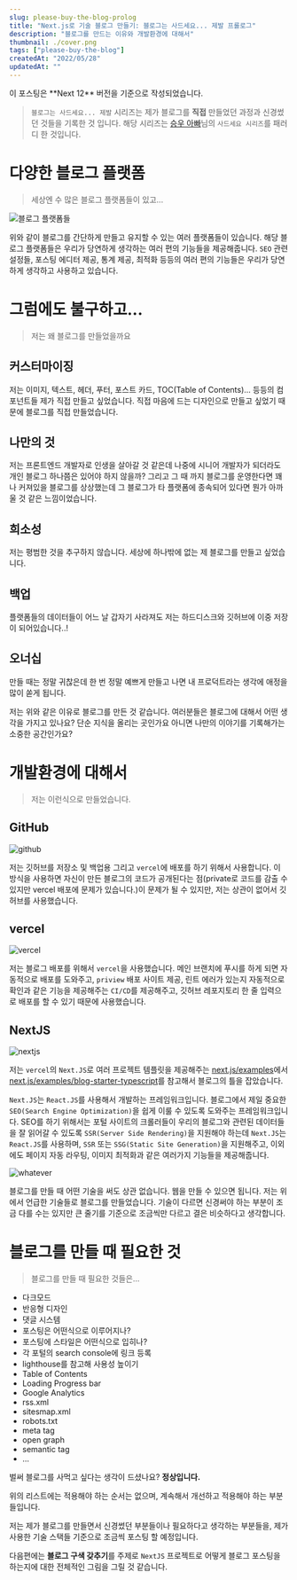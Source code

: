 ```yaml
---
slug: please-buy-the-blog-prolog
title: "Next.js로 기술 블로그 만들기: 블로그는 사드세요... 제발 프롤로그"
description: "블로그를 만드는 이유와 개발환경에 대해서"
thumbnail: ./cover.png
tags: ["please-buy-the-blog"]
createdAt: "2022/05/28"
updatedAt: ""
---
```


<Callout type="danger">
  이 포스팅은 **Next 12** 버전을 기준으로 작성되었습니다.
</Callout>

> `블로그는 사드세요... 제발` 시리즈는 제가 블로그를 **직접** 만들었던 과정과 신경썼던 것들을 기록한 것 입니다. 해당 시리즈는 [승우 아빠](https://www.youtube.com/c/%EC%8A%B9%EC%9A%B0%EC%95%84%EB%B9%A0)님의 `사드세요 시리즈`를 패러디 한 것입니다.

# 다양한 블로그 플랫폼

> 세상엔 수 많은 블로그 플랫폼들이 있고...

![블로그 플랫폼들](./5.png)

위와 같이 블로그를 간단하게 만들고 유지할 수 있는 여러 플랫폼들이 있습니다.
해당 블로그 플랫폼들은 우리가 당연하게 생각하는 여러 편의 기능들을 제공해줍니다.
`SEO` 관련 설정들, 포스팅 에디터 제공, 통계 제공, 최적화 등등의 여러 편의 기능들은 우리가 당연하게 생각하고 사용하고 있습니다.

# 그럼에도 불구하고...

> 저는 왜 블로그를 만들었을까요

## 커스터마이징

저는 이미지, 텍스트, 헤더, 푸터, 포스트 카드, TOC(Table of Contents)... 등등의 컴포넌트들 제가 직접 만들고 싶었습니다. 직접 마음에 드는 디자인으로 만들고 싶었기 때문에 블로그를 직접 만들었습니다.

## 나만의 것

저는 프론트엔드 개발자로 인생을 살아갈 것 같은데 나중에 시니어 개발자가 되더라도 개인 블로그 하나쯤은 있어야 하지 않을까? 그리고 그 때 까지 블로그를 운영한다면 꽤나 커져있을 블로그를 상상했는데 그 블로그가 타 플랫폼에 종속되어 있다면 뭔가 아까울 것 같은 느낌이었습니다.

## 희소성

저는 평범한 것을 추구하지 않습니다. 세상에 하나밖에 없는 제 블로그를 만들고 싶었습니다.

## 백업

플랫폼들의 데이터들이 어느 날 갑자기 사라져도 저는 하드디스크와 깃허브에 이중 저장이 되어있습니다..!

## 오너십

만들 때는 정말 귀찮은데 한 번 정말 예쁘게 만들고 나면 내 프로덕트라는 생각에 애정을 많이 쏟게 됩니다.

저는 위와 같은 이유로 블로그를 만든 것 같습니다. 여러분들은 블로그에 대해서 어떤 생각을 가지고 있나요? 단순 지식을 올리는 곳인가요 아니면 나만의 이야기를 기록해가는 소중한 공간인가요?

# 개발환경에 대해서

> 저는 이런식으로 만들었습니다.

## GitHub

![github](./1.png)

저는 깃허브를 저장소 및 백업용 그리고 `vercel`에 배포를 하기 위해서 사용합니다.
이 방식을 사용하면 자신이 만든 블로그의 코드가 공개된다는 점(private로 코드를 감출 수 있지만 vercel 배포에 문제가 있습니다.)이 문제가 될 수 있지만, 저는 상관이 없어서 깃허브를 사용했습니다.

## vercel

![vercel](./3.png)

저는 블로그 배포를 위해서 `vercel`을 사용했습니다. 메인 브랜치에 푸시를 하게 되면 자동적으로 배포를 도와주고, `priview` 배포 사이트 제공, 린트 에러가 있는지 자동적으로 확인과 같은 기능을 제공해주는 `CI/CD`를 제공해주고, 깃허브 레포지토리 한 줄 입력으로 배포를 할 수 있기 때문에 사용했습니다.

## NextJS

![nextjs](./2.png)

저는 `vercel`의 `Next.JS`로 여러 프로젝트 템플릿을 제공해주는 [next.js/examples](https://github.com/vercel/next.js/tree/canary/examples)에서 [next.js/examples/blog-starter-typescript](https://github.com/vercel/next.js/tree/canary/examples/blog-starter-typescript)를 참고해서 블로그의 틀을 잡았습니다.

`Next.JS`는 `React.JS`를 사용해서 개발하는 프레임워크입니다. 블로그에서 제일 중요한 `SEO(Search Engine Optimization)`을 쉽게 이룰 수 있도록 도와주는 프레임워크입니다. SEO를 하기 위해서는 포털 사이트의 크롤러들이 우리의 블로그와 관련된 데이터들을 잘 읽어갈 수 있도록 `SSR(Server Side Rendering)`을 지원해야 하는데 `Next.JS`는 `React.JS`를 사용하며, `SSR` 또는 `SSG(Static Site Generation)`을 지원해주고, 이외에도 페이지 자동 라우팅, 이미지 최적화과 같은 여러가지 기능들을 제공해줍니다.

![whatever](./4.png)

블로그를 만들 때 어떤 기술을 써도 상관 없습니다. 웹을 만들 수 있으면 됩니다. 저는 위에서 언급한 기술들로 블로그를 만들었습니다. 기술이 다르면 신경써야 하는 부분이 조금 다를 수는 있지만 큰 줄기를 기준으로 조금씩만 다르고 결은 비슷하다고 생각합니다.

# 블로그를 만들 때 필요한 것

> 블로그를 만들 때 필요한 것들은...

- 다크모드
- 반응형 디자인
- 댓글 시스템
- 포스팅은 어떤식으로 이루어지나?
- 포스팅에 스타일은 어떤식으로 입히나?
- 각 포털의 search console에 링크 등록
- lighthouse를 참고해 사용성 높이기
- Table of Contents
- Loading Progress bar
- Google Analytics
- rss.xml
- sitesmap.xml
- robots.txt
- meta tag
- open graph
- semantic tag
- ...

벌써 블로그를 사먹고 싶다는 생각이 드셨나요? **정상입니다.**

위의 리스트에는 적용해야 하는 순서는 없으며, 계속해서 개선하고 적용해야 하는 부분들입니다.

저는 제가 블로그를 만들면서 신경썼던 부분들이나 필요하다고 생각하는 부분들을, 제가 사용한 기술 스택들 기준으로 조금씩 포스팅 할 예정입니다.

다음편에는 **블로그 구색 갖추기**를 주제로 `NextJS` 프로젝트로 어떻게 블로그 포스팅을 하는지에 대한 전체적인 그림을 그릴 것 같습니다.
